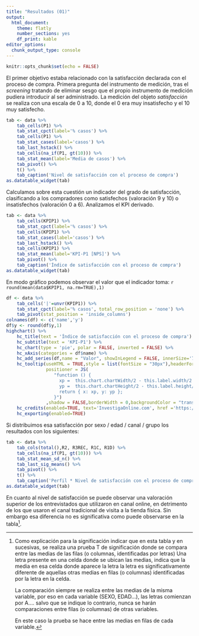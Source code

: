 ```yaml
---
title: "Resultados (01)"
output: 
  html_document: 
    theme: flatly
    number_sections: yes
    df_print: kable
editor_options: 
  chunk_output_type: console
---
```


```r
knitr::opts_chunk$set(echo = FALSE)
```

El primer objetivo estaba relacionado con la satisfacción declarada con el proceso de compra. Primera pregunta del instrumento de medición, tras el
*screening* tratando de eliminar sesgo que el propio instrumento de medición pudiera introducir al ser administrado. La medición del objeto
*satisfacción* se realiza con una escala de 0 a 10, donde el 0 era muy insatisfecho y el 10 muy satisfecho.

```r
tab <- data %>%
	tab_cells(P1) %>%
	tab_stat_cpct(label='% casos') %>%
    tab_cells(P1) %>%
    tab_stat_cases(label='casos') %>%
    tab_last_hstack() %>%
    tab_cells(na_if(P1, gt(10))) %>%
    tab_stat_mean(label='Media de casos') %>%
    tab_pivot() %>%
    t() %>%
    tab_caption('Nivel de satisfacción con el proceso de compra')
as.datatable_widget(tab)
```

Calculamos sobre esta cuestión un indicador del grado de satisfacción, clasificando a los compradores como satisfechos (valoración 9 y 10) o
insatisfechos (valoración 0 a 6). Analizamos el KPI derivado.

```r
tab <- data %>%
	tab_cells(KPIP1) %>%
	tab_stat_cpct(label='% casos') %>%
    tab_cells(KPIP1) %>%
    tab_stat_cases(label='casos') %>%
    tab_last_hstack() %>%
    tab_cells(KPIP1) %>%
    tab_stat_mean(label='KPI-P1 [NPS]') %>%
	tab_pivot() %>%
    tab_caption('Índice de satisfacción con el proceso de compra')
as.datatable_widget(tab)
```

En modo gráfico podemos observar el valor que el indicador toma: `r round(mean(data$KPIP1, na.rm=TRUE),1)`

```r
df <- data %>%
	tab_cells('|'=unvr(KPIP1)) %>%
	tab_stat_cpct(label='% casos', total_row_position = 'none') %>%
	tab_pivot(stat_position = 'inside_columns')
colnames(df) <- c('name','y')
df$y <- round(df$y,1)
highchart() %>%
    hc_title(text = 'Índice de satisfacción con el proceso de compra') %>% 
    hc_subtitle(text = 'KPI-P1') %>% 
    hc_chart(type = 'pie', polar = FALSE, inverted = FALSE) %>% 
    hc_xAxis(categories = df$name) %>%
    hc_add_series(df,name = "Valor", showInLegend = FALSE, innerSize='75%',dataLabels = list(format="{point.name}<br>({point.y}%)"))%>%
    hc_tooltip(useHTML = TRUE,style = list(fontSize = "30px"),headerFormat = "",pointFormat = paste("<br><div style='text-align: center;'>Índice <b><br>",round(mean(data$KPIP1, na.rm = TRUE), 1),"</div>"),
               positioner = JS(
                  "function () {
                    xp =  this.chart.chartWidth/2 - this.label.width/2
                    yp =  this.chart.chartHeight/2 - this.label.height/2
                    return { x: xp, y: yp };
                  }")
               ,shadow = FALSE,borderWidth = 0,backgroundColor = "transparent",hideDelay = 9999) %>%
    hc_credits(enabled=TRUE, text='InvestigaOnline.com', href ='https://www.investigaonline.com') %>%
    hc_exporting(enabled=TRUE)
```

Si distribuimos esa satisfacción por sexo / edad / canal / grupo los resultados con los siguientes:

```r
tab <- data %>%
    tab_cols(total(),R2, R3REC, R1C, R1D) %>%
    tab_cells(na_if(P1, gt(10))) %>%
    tab_stat_mean_sd_n() %>%
    tab_last_sig_means() %>%
	tab_pivot() %>%
    t() %>%
    tab_caption('Perfil * Nivel de satisfacción con el proceso de compra')
as.datatable_widget(tab)
```

En cuanto al nivel de satisfacción se puede observar una valoración superior de los entrevistados que utilizaron en canal online, en detrimento de los
que usaron el canal tradicional de visita a la tienda física. Sin embargo esa diferencia no es significativa como puede observarse en la tabla[^1].

[^1]: Como explicación para la significación indicar que en esta tabla y en sucesivas, se realiza una prueba T de significación donde se compara entre
    las medias de las filas (o columnas, identificadas por letras) Una letra presente en una celda donde se ubican las medias, indica que la media en
    esa celda donde aparece la letra la letra es significativamente diferente de aquellas otras medias en filas (o columnas) identificadas por la
    letra en la celda.

    La comparación siempre se realiza entre las medias de la misma variable, por eso en cada variable (SEXO, EDAD...), las letras comienzan por A....
    salvo que se indique lo contrario, nunca se harán comparaciones entre filas (o columnas) de otras variables.

    En este caso la prueba se hace entre las medias en filas de cada variable.
